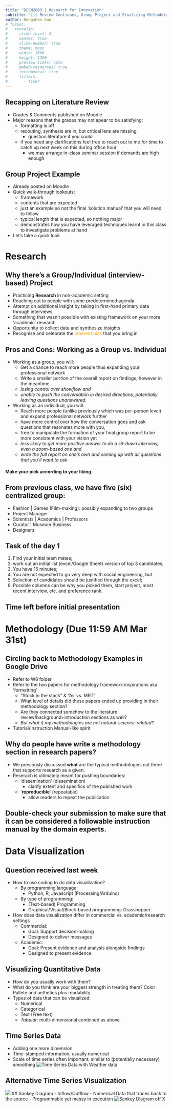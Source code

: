 ```yaml
---
title: "DESN2003 | Research for Innovation"
subtitle: "Lit Review Continues, Group Project and Finalizing Methodology"
author: Hongshan Guo
# format: 
#   revealjs:
#     slide-level: 2
#     center: true
#     slide-number: true
#     theme: moon
#     width: 1600
#     height: 1200
#     preview-links: auto
#     embed-resources: true
#     incremental: true
#     filters: 
#       - timer
---
```


## Recapping on Literature Review
- Grades & Comments published on Moodle
- Major reasons that the grades may not apear to be satisfying:
  - formatting is off
  - recouting, synthesis are in, but critical lens are missing
    - question literature if you could
  - if you need any clarifications feel free to reach out to me for time to catch up next week on this during office hour
    - we may arrange in-class seminar session if demands are high enough

## Group Project Example
  - Already posted on Moodle
  - Quick walk-through lookouts:
    - framework
    - contents that are expected
    - just an example so not the final 'solution manual' that you will need to follow
    - typical length that is expected, so nothing major
    - demonstrates how you have leveraged techniques learnt in this class to investigate problems at hand
  - Let's take a quick look

# Research

## Why there's a Group/Individual (interview-based) Project
  - Practicing **Research** in non-academic setting
  - Reaching out to people with some predetermined agenda
  - Attempt on additional insight by taking in first-hand primary data through interviews
  - Something that wasn't possible with existing framework on your more 'academic' research
  - Opportunity to collect data and synthesize insights
  - Recognize and celebrate the <span style='color: orange'>inherent bias</span> that you bring in

## Pros and Cons: Working as a Group vs. Individual
  - Working as a group, you will:
    - Get a chance to reach more people thus expanding your professional network
    - Write a smaller portion of the overall report on findings, however in the meantime
    - _losing control over showflow and_
    - _unable to push the conversation in desired directions, potentially leaving questions unanswered._
  - Working as an individual, you will:
    - Reach more people (unlike previously which was per-person level) and expand professional network further
    - have more control over how the conversation goes and ask questions that resonates more with you,
    - free to manipulate the formation of your final group report to be more consistent with your vision yet
    - _less likely to get more positive answer to do a sit-down interview, even a zoom-based one and_
    - _write the full report on one's own and coming up with all questions that you'll want to ask_

#### Make your pick according to your liking.

## From previous class, we have five (six) centralized group:
  
  - Fashion | Games (Film-making): possibly expanding to two groups
  - Project Manager
  - Scientists | Academics | Professors
  - Curator | Museum Business
  - Designers

## Task of the day 1

  1. Find your initial team mates;
  2. work out an initial list (excel/Google Sheet) version of top 3 candidates;
  3. You have 15 minutes;
  4. You are not expected to go very deep with social engineering, but 
  5. Selection of candidates should be justified through the excel;
  5. Possible columns can be why you picked them, start project, most recent interview, etc. and preference rank.

## Time left before initial presentation
:::{.timer #task1 seconds=900}
:::

# Methodology (Due 11:59 AM Mar 31st)

## Circling back to Methodology Examples in Google Drive

- Refer to W8 folder
- Refer to the two papers for methodology framework inspirations aka 'formatting'
  - "Stuck in the stack" & "Air vs. MRT"
  - What level of details did these papers ended up providing in their methodology section?
  - Are they connected somehow to the literature review/background+introduction sections as well?
  - _But what if my methodologies are not natural-science-related?_
- Tutorial/Instruction Manual-like spirit

## Why do people have write a methodology section in research papers?
  - We previously discussed **what** are the typical methodologies out there that supports research as a given.
  - Reserach is ultimately meant for pushing boundaries:
    - 'dissemination'  (dissemination)
      - clarify extent and specifics of the published work
    - '**reproducible**' (repeatable)
      - allow readers to repeat the publication

## Double-check your submission to make sure that it can be considered a followable instruction manual by the domain experts.

# Data Visualization

## Question received last week

- How to use coding to do data visualization?
  - By programming language:
    - Python, R, Javascript (Processing/Arduino)
  - By type of programming:
    - (Text-based) Programming
    - Graphical/Visual/Block-based programming: Grasshopper
- How does data visualization differ in commercial vs. academic/research settings
  - Commercial:
    - Goal: Support decision-making
    - Designed to deliver messages
  - Academic:
    - Goal: Present evidence and analysis alongside findings
    - Designed to present evidence

## Visualizing Quantitative Data

- How do you usually work with them?
- What do you think are your biggest strength in treating them? Color Pallete and aethetics plus readability
- Types of data that can be visualized:
  - Numerical
  - Categorical
  - Text (Free text)
  - _Tabular_: multi-dimensional combined as above

## Time Series Data
  - Adding one more dimension
  - Time-stamped information, usually numerical
  - Scale of time series often important, similar to (potentially necessary) smoothing
  ![Time Series Data with Weather data](https://images.ctfassets.net/uklh5xrq1p2j/5rT7o8AHq2HIlOHRSD2jgB/65db7b5c0cc2104228e4d3ca518fbc59/whatcaused2.png)

## Alternative Time Series Visualization

![](https://images.ctfassets.net/uklh5xrq1p2j/3f9hvirynb0nXNLivEYvmY/e81d7e23b0308229a430b2752cf77a21/facetsNotColor__6_.png)
## Sankey Diagram
  - Inflow/Outflow
  - Numerical Data that traces back to the source
  - Programmable yet messy in execution
  ![Sankey Diagram off X](https://pbs.twimg.com/media/FDbIQ32X0AEqGRk.jpg)


